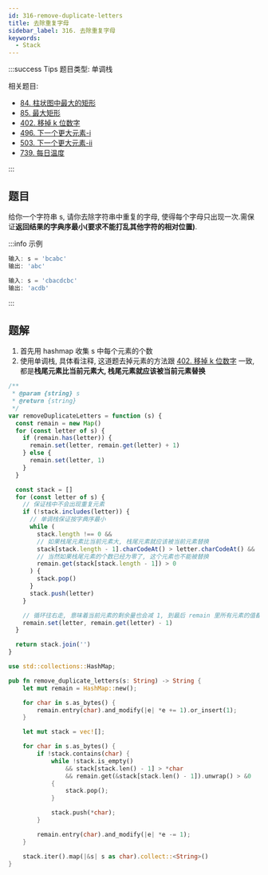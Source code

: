 ```yaml
---
id: 316-remove-duplicate-letters
title: 去除重复字母
sidebar_label: 316. 去除重复字母
keywords:
  - Stack
---
```


:::success Tips
题目类型: 单调栈

相关题目:

- [84. 柱状图中最大的矩形](/leetcode/hard/84-largest-rectangle-area)
- [85. 最大矩形](/leetcode/hard/85-maximal-rectangle)
- [402. 移掉 k 位数字](/leetcode/medium/402-remove-kdigits)
- [496. 下一个更大元素-i](/leetcode/easy/496-next-greater-element)
- [503. 下一个更大元素-ii](/leetcode/medium/503-next-greater-elements)
- [739. 每日温度](/leetcode/medium/739-daily-temperatures)

:::

## 题目

给你一个字符串 s, 请你去除字符串中重复的字母, 使得每个字母只出现一次.需保证**返回结果的字典序最小(要求不能打乱其他字符的相对位置)**.

:::info 示例

```ts
输入: s = 'bcabc'
输出: 'abc'
```

```ts
输入: s = 'cbacdcbc'
输出: 'acdb'
```

:::

## 题解

1. 首先用 hashmap 收集 s 中每个元素的个数
2. 使用单调栈, 具体看注释, 这道题去掉元素的方法跟 [402. 移掉 k 位数字](/leetcode/medium/402-remove-kdigits) 一致, 都是**栈尾元素比当前元素大, 栈尾元素就应该被当前元素替换**


<Tabs>
  <TabItem value="JavaScript" label="JavaScript" default>

```ts
/**
 * @param {string} s
 * @return {string}
 */
var removeDuplicateLetters = function (s) {
  const remain = new Map()
  for (const letter of s) {
    if (remain.has(letter)) {
      remain.set(letter, remain.get(letter) + 1)
    } else {
      remain.set(letter, 1)
    }
  }

  const stack = []
  for (const letter of s) {
    // 保证栈中不会出现重复元素
    if (!stack.includes(letter)) {
      // 单调栈保证按字典序最小
      while (
        stack.length !== 0 &&
        // 如果栈尾元素比当前元素大, 栈尾元素就应该被当前元素替换
        stack[stack.length - 1].charCodeAt() > letter.charCodeAt() &&
        // 当然如果栈尾元素的个数已经为零了, 这个元素也不能被替换
        remain.get(stack[stack.length - 1]) > 0
      ) {
        stack.pop()
      }
      stack.push(letter)
    }

    // 循环往右走, 意味着当前元素的剩余量也会减 1, 到最后 remain 里所有元素的值都为 0
    remain.set(letter, remain.get(letter) - 1)
  }

  return stack.join('')
}
```

</TabItem>

<TabItem value="Rust" label="Rust">

```rust
use std::collections::HashMap;

pub fn remove_duplicate_letters(s: String) -> String {
    let mut remain = HashMap::new();

    for char in s.as_bytes() {
        remain.entry(char).and_modify(|e| *e += 1).or_insert(1);
    }

    let mut stack = vec![];

    for char in s.as_bytes() {
        if !stack.contains(char) {
            while !stack.is_empty()
                && stack[stack.len() - 1] > *char
                && remain.get(&stack[stack.len() - 1]).unwrap() > &0
            {
                stack.pop();
            }

            stack.push(*char);
        }

        remain.entry(char).and_modify(|e| *e -= 1);
    }

    stack.iter().map(|&s| s as char).collect::<String>()
}
```

</TabItem>
</Tabs>
